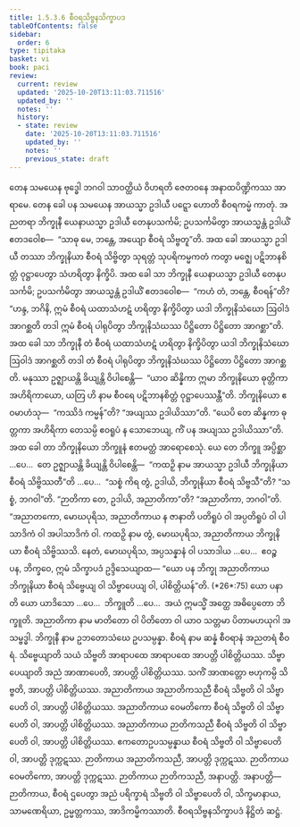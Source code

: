 ```yaml
---
title: 1.5.3.6 စီဝရသိဗ္ဗနသိက္ခာပဒ
tableOfContents: false
sidebar:
  order: 6
type: tipitaka
basket: vi
book: paci
review:
  current: review
  updated: '2025-10-20T13:11:03.711516'
  updated_by: ''
  notes: ''
  history:
  - state: review
    date: '2025-10-20T13:11:03.711516'
    updated_by: ''
    notes: ''
    previous_state: draft
---
```



<DynamicBreadcrumb />


<ReviewStatus review={frontmatter.review} showDetails={true} />

<HypothesisAnnotation frontmatter={frontmatter} />

<Division number="175" book="paci" e="ch" v="2" p="85">

<Paragraph number="575" book="paci">
တေန သမယေန ဗုဒ္ဓေါ ဘဂဝါ သာဝတ္ထိယံ ဝိဟရတိ ဇေတဝနေ အနာထပိဏ္ဍိကဿ အာရာမေ. တေန ခေါ ပန သမယေန အာယသ္မာ ဥဒါယီ ပဋ္ဋော ဟောတိ စီဝရကမ္မံ ကာတုံ. အညတရာ ဘိက္ခုနီ ယေနာယသ္မာ ဥဒါယီ တေနုပသင်္ကမိ; ဥပသင်္ကမိတွာ အာယသ္မန္တံ ဥဒါယိံ ဧတဒဝေါစ—  “သာဓု မေ, ဘန္တေ, အယျော စီဝရံ သိဗ္ဗတူ”တိ. အထ ခေါ အာယသ္မာ ဥဒါယီ တဿာ ဘိက္ခုနိယာ စီဝရံ သိဗ္ဗိတွာ သုရတ္တံ သုပရိကမ္မကတံ ကတွာ မဇ္ဈေ ပဋိဘာနစိတ္တံ ဝုဋ္ဌာပေတွာ သံဟရိတွာ နိက္ခိပိ. အထ ခေါ သာ ဘိက္ခုနီ ယေနာယသ္မာ ဥဒါယီ တေနုပသင်္ကမိ; ဥပသင်္ကမိတွာ အာယသ္မန္တံ ဥဒါယိံ ဧတဒဝေါစ—  “ကဟံ တံ, ဘန္တေ, စီဝရန်”တိ? “ဟန္ဒ, ဘဂိနိ, ဣမံ စီဝရံ ယထာသံဟဋံ ဟရိတွာ နိက္ခိပိတွာ ယဒါ ဘိက္ခုနိသံဃော ဩဝါဒံ အာဂစ္ဆတိ တဒါ ဣမံ စီဝရံ ပါရုပိတွာ ဘိက္ခုနိသံဃဿ ပိဋ္ဌိတော ပိဋ္ဌိတော အာဂစ္ဆာ”တိ. အထ ခေါ သာ ဘိက္ခုနီ တံ စီဝရံ ယထာသံဟဋံ ဟရိတွာ နိက္ခိပိတွာ ယဒါ ဘိက္ခုနိသံဃော ဩဝါဒံ အာဂစ္ဆတိ တဒါ တံ စီဝရံ ပါရုပိတွာ ဘိက္ခုနိသံဃဿ ပိဋ္ဌိတော ပိဋ္ဌိတော အာဂစ္ဆတိ. မနုဿာ ဥဇ္ဈာယန္တိ ခိယျန္တိ ဝိပါစေန္တိ—  “ယာဝ ဆိန္နိကာ ဣမာ ဘိက္ခုနိယော ဓုတ္တိကာ အဟိရိကာယော, ယတြ ဟိ နာမ စီဝရေ ပဋိဘာနစိတ္တံ ဝုဋ္ဌာပေဿန္တီ”တိ.
</Paragraph>

<Paragraph number="576" book="paci">
ဘိက္ခုနိယော ဧဝမာဟံသု—  “ကဿိဒံ ကမ္မန်”တိ? “အယျဿ ဥဒါယိဿာ”တိ. “ယေပိ တေ ဆိန္နကာ ဓုတ္တကာ အဟိရိကာ တေသမ္ပိ ဧဝရူပံ န သောဘေယျ, ကိံ ပန အယျဿ ဥဒါယိဿာ”တိ. အထ ခေါ တာ ဘိက္ခုနိယော ဘိက္ခူနံ ဧတမတ္ထံ အာရောစေသုံ.
</Paragraph>

<Paragraph number="577" book="paci">
ယေ တေ ဘိက္ခူ အပ္ပိစ္ဆာ …ပေ…  တေ ဥဇ္ဈာယန္တိ ခိယျန္တိ ဝိပါစေန္တိ—  “ကထဉှိ နာမ အာယသ္မာ ဥဒါယီ ဘိက္ခုနိယာ စီဝရံ သိဗ္ဗိဿတီ”တိ …ပေ…  “သစ္စံ ကိရ တွံ, ဥဒါယိ, ဘိက္ခုနိယာ စီဝရံ သိဗ္ဗသီ”တိ? “သစ္စံ, ဘဂဝါ”တိ. “ဉာတိကာ တေ, ဥဒါယိ, အညာတိကာ”တိ? “အညာတိကာ, ဘဂဝါ”တိ. “အညာတကော, မောဃပုရိသ, အညာတိကာယ န ဇာနာတိ ပတိရူပံ ဝါ အပ္ပတိရူပံ ဝါ ပါသာဒိကံ ဝါ အပါသာဒိကံ ဝါ. ကထဉှိ နာမ တွံ, မောဃပုရိသ, အညာတိကာယ ဘိက္ခုနိယာ စီဝရံ သိဗ္ဗိဿသိ. နေတံ, မောဃပုရိသ, အပ္ပသန္နာနံ ဝါ ပသာဒါယ …ပေ…  ဧဝဉ္စ ပန, ဘိက္ခဝေ, ဣမံ သိက္ခာပဒံ ဥဒ္ဒိသေယျာထ—
</Paragraph>

</Division>
<Division number="176" book="paci" e="ch" v="2" p="86">

<Paragraph number="578" book="paci">
<Emphasis>“ယော ပန ဘိက္ခု အညာတိကာယ ဘိက္ခုနိယာ စီဝရံ သိဗ္ဗေယျ ဝါ သိဗ္ဗာပေယျ ဝါ, ပါစိတ္တိယန်”</Emphasis>တိ. (*26*:<Emphasis>75</Emphasis>)
</Paragraph>

</Division>
<Division number="177" book="paci" e="ch" v="2" p="86">

<Paragraph number="579" book="paci">
<Emphasis>ယော ပနာ</Emphasis>တိ ယော ယာဒိသော …ပေ…  <Emphasis>ဘိက္ခူ</Emphasis>တိ …ပေ…  အယံ ဣမသ္မိံ အတ္ထေ အဓိပ္ပေတော ဘိက္ခူတိ.
</Paragraph>

<Paragraph number="580" book="paci">
<Emphasis>အညာတိကာ</Emphasis> နာမ မာတိတော ဝါ ပိတိတော ဝါ ယာဝ သတ္တမာ ပိတာမဟယုဂါ အသမ္ဗဒ္ဓါ.
</Paragraph>

<Paragraph number="581" book="paci">
<Emphasis>ဘိက္ခုနီ</Emphasis> နာမ ဥဘတောသံဃေ ဥပသမ္ပန္နာ.
</Paragraph>

<Paragraph number="582" book="paci">
<Emphasis>စီဝရံ</Emphasis> နာမ ဆန္နံ စီဝရာနံ အညတရံ စီဝရံ.
</Paragraph>

<Paragraph number="583" book="paci">
<Emphasis>သိဗ္ဗေယျာ</Emphasis>တိ သယံ သိဗ္ဗတိ အာရာပထေ အာရာပထေ အာပတ္တိ ပါစိတ္တိယဿ.
</Paragraph>

<Paragraph number="584" book="paci">
<Emphasis>သိဗ္ဗာပေယျာ</Emphasis>တိ အညံ အာဏာပေတိ, အာပတ္တိ ပါစိတ္တိယဿ. သကိံ အာဏတ္တော ဗဟုကမ္ပိ သိဗ္ဗတိ, အာပတ္တိ ပါစိတ္တိယဿ.
</Paragraph>

</Division>
<Division number="178" book="paci" e="ch" v="2" p="86">

<Paragraph number="585" book="paci">
အညာတိကာယ အညာတိကသညီ စီဝရံ သိဗ္ဗတိ ဝါ သိဗ္ဗာပေတိ ဝါ, အာပတ္တိ ပါစိတ္တိယဿ. အညာတိကာယ ဝေမတိကော စီဝရံ သိဗ္ဗတိ ဝါ သိဗ္ဗာပေတိ ဝါ, အာပတ္တိ ပါစိတ္တိယဿ. အညာတိကာယ ဉာတိကသညီ စီဝရံ သိဗ္ဗတိ ဝါ သိဗ္ဗာပေတိ ဝါ, အာပတ္တိ ပါစိတ္တိယဿ.
</Paragraph>

<Paragraph number="586" book="paci">
ဧကတောဥပသမ္ပန္နာယ စီဝရံ သိဗ္ဗတိ ဝါ သိဗ္ဗာပေတိ ဝါ, အာပတ္တိ ဒုက္ကဋဿ. ဉာတိကာယ အညာတိကသညီ, အာပတ္တိ ဒုက္ကဋဿ. ဉာတိကာယ ဝေမတိကော, အာပတ္တိ ဒုက္ကဋဿ. ဉာတိကာယ ဉာတိကသညီ, အနာပတ္တိ.
</Paragraph>

</Division>
<Division number="179" book="paci" e="ch" v="2" p="86">

<Paragraph number="587" book="paci">
အနာပတ္တိ—  ဉာတိကာယ, စီဝရံ ဌပေတွာ အညံ ပရိက္ခာရံ သိဗ္ဗတိ ဝါ သိဗ္ဗာပေတိ ဝါ, သိက္ခမာနာယ, သာမဏေရိယာ, ဥမ္မတ္တကဿ, အာဒိကမ္မိကဿာတိ.

</Paragraph>
</Division>

<Paragraph number="588" type="center" book="paci">
စီဝရသိဗ္ဗနသိက္ခာပဒံ နိဋ္ဌိတံ ဆဋ္ဌံ.
</Paragraph>